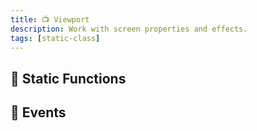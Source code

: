 ```yaml
---
title: 📺 Viewport
description: Work with screen properties and effects.
tags: [static-class]
---
```


<HeaderDeclaration type="StaticClass" name="Viewport" is_static />

<!--
## 🎒 Examples

```lua title="Client/Index.lua"

``` -->


## 🗿 Static Functions

<StaticFunctionsDeclaration type="StaticClass" name="Viewport" />


## 🚀 Events

<EventsDeclaration type="StaticClass" name="Viewport" />